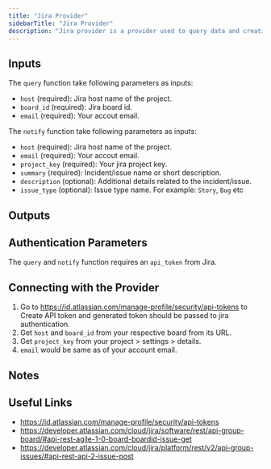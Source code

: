 ```yaml
---
title: "Jira Provider"
sidebarTitle: "Jira Provider"
description: "Jira provider is a provider used to query data and creating issues in Jira"
---
```


## Inputs

The `query` function take following parameters as inputs:

- `host` (required): Jira host name of the project.
- `board_id` (required): Jira board id.
- `email` (required): Your accout email.

The `notify` function take following parameters as inputs:

- `host` (required): Jira host name of the project.
- `email` (required): Your accout email.
- `project_key` (required): Your jira project key.
- `summary` (required): Incident/issue name or short description.
- `description` (optional): Additional details related to the incident/issue.
- `issue_type` (optional): Issue type name. For example: `Story`, `Bug` etc

## Outputs

## Authentication Parameters

The `query` and `notify` function requires an `api_token` from Jira.

## Connecting with the Provider

1. Go to https://id.atlassian.com/manage-profile/security/api-tokens to Create API token and generated token should be passed to jira authentication.
2. Get `host` and `board_id` from your respective board from its URL.
3. Get `project_key` from your project > settings > details.
4. `email` would be same as of your account email.

## Notes

## Useful Links

- https://id.atlassian.com/manage-profile/security/api-tokens
- https://developer.atlassian.com/cloud/jira/software/rest/api-group-board/#api-rest-agile-1-0-board-boardid-issue-get
- https://developer.atlassian.com/cloud/jira/platform/rest/v2/api-group-issues/#api-rest-api-2-issue-post
